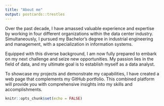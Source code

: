 ```yaml
---
title: "About me"
output: postcards::trestles
---
```


Over the past decade, I have amassed valuable experience and expertise by working in four different organizations within the data center industry. Simultaneously, I pursued my Bachelor's degree in industrial engineering and management, with a specialization in information systems.

Equipped with this diverse background, I am now fully prepared to embark on my next challenge and seize new opportunities. My passion lies in the field of data, and my ultimate goal is to establish myself as a data analyst.

To showcase my projects and demonstrate my capabilities, I have created a web page that complements my GitHub portfolio. This combined platform will provide you with comprehensive insights into my skills and accomplishments. 



```r
knitr::opts_chunk$set(echo = FALSE)
```
